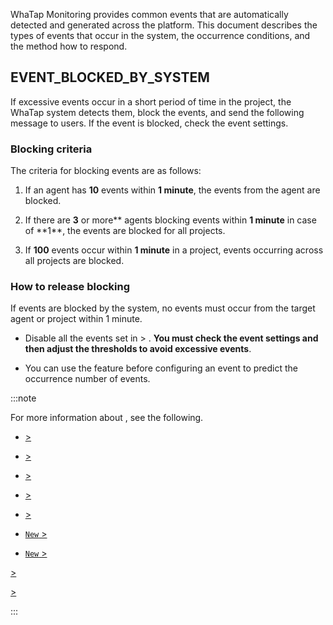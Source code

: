 WhaTap Monitoring provides common events that are automatically detected and generated across the platform. This document describes the types of events that occur in the system, the occurrence conditions, and the method how to respond.

## EVENT_BLOCKED_BY_SYSTEM

If excessive events occur in a short period of time in the project, the WhaTap system detects them, block the events, and send the following message to users. If the event is blocked, check the event settings.

<ImgLang img="common-alert-event-blocked-by-system.png" desc="EVENT_BLOCKED_BY_SYSTEM" className="width-600" />

### Blocking criteria

The criteria for blocking events are as follows:

1. If an agent has **10** events within **1 minute**, the events from the agent are blocked.

2. If there are **3** or more** agents blocking events within **1 minute** in case of **1\*\*, the events are blocked for all projects.

3. If **100** events occur within **1 minute** in a project, events occurring across all projects are blocked.

### How to release blocking

If events are blocked by the system, no events must occur from the target agent or project within 1 minute. 

- Disable all the events set in <Cmdname sid="side_event" className="uitext" /> &gt; <Cmdname sid="side_eventSetting" className="uitext" />. **You must check the event settings and then adjust the thresholds to avoid excessive events**.

- You can use the <Cmdname sid="simulation" className="uitext" /> feature before configuring an event to predict the occurrence number of events.

:::note

For more information about <Cmdname sid="side_eventSetting" className="uitext" />, see the following.

<InDoc product="java,php,python,nodejs,dotnet,golang">

- <a href="warning-notice"><Cmdname sid="side_eventSetting" className="uitext" /> &gt; <Cmdname sid="application" className="uitext" /></a>

</InDoc>

<InDoc product="server">

- <a href="warning-notice"><Cmdname sid="side_eventSetting" className="uitext" /> &gt; <Cmdname sid="server" className="uitext" /></a>

</InDoc>

<InDoc product="kubernetes">

- <a href="container-warning-notice"><Cmdname sid="side_eventSetting" className="uitext" /> &gt; <Cmdname sid="container" className="uitext" /></a>

</InDoc>

<InDoc product="postgresql,oracle,oracle-v1,oracle-pro,mysql,mssql,mssql-v1,tibero,cubrid,cubrid-v1,altibase,altibase-v1,redis,mongodb">

- <a href="warning-notice"><Cmdname sid="side_eventSetting" className="uitext" /> &gt; <Cmdname sid="database" className="uitext" /></a>

</InDoc>

<Xclude product="amazon-cloudwatch,amazon-ecs,azure,oracle-cloud,ncloud,aws-log,log">

- <a href="metric-warning-notice"><Cmdname sid="side_eventSetting" className="uitext" /> &gt; <Cmdname sid="metrics" className="uitext" /></a>

- <a href="warning-notice-v2"><Cmdname sid="side_eventSetting" className="uitext" /> <code className="newfunc">New</code> &gt; <Cmdname sid="default" className="uitext" /></a>

- <a href="metric-warning-notice-new"><Cmdname sid="side_eventSetting" className="uitext" /> <code className="newfunc">New</code> &gt; <Cmdname sid="metrics" className="uitext" /></a>

</Xclude>

<InDoc product="amazon-cloudwatch,amazon-ecs,azure,oracle-cloud,ncloud">

<a href="metric-warning-notice"><Cmdname sid="side_eventSetting" className="uitext" /> &gt; <Cmdname sid="metrics" className="uitext" /></a>

</InDoc>

<InDoc product="aws-log,log">

<a href="set-notice"><Cmdname sid="side_eventSetting" className="uitext" /> &gt; <Cmdname sid="log" className="uitext" /></a>

</InDoc>

:::
